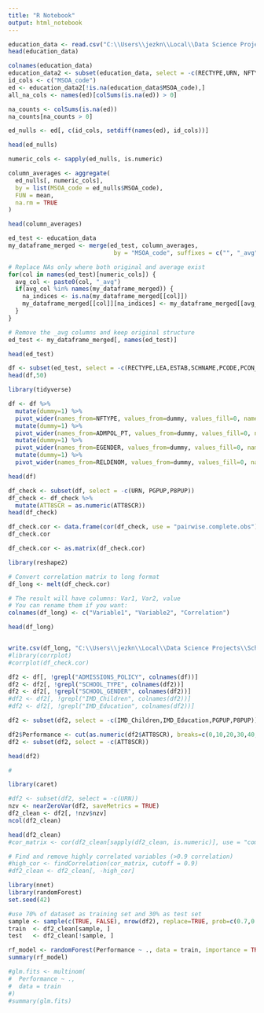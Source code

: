 ---
title: "R Notebook"
output: html_notebook
---



```{r}
education_data <- read.csv("C:\\Users\\jezkn\\Local\\Data Science Projects\\School Data\\2023-2024\\Data\\output.csv")
head(education_data)
```
```{r}
colnames(education_data)
education_data2 <- subset(education_data, select = -c(RECTYPE,URN, NFTYPE, RELDENOM, ADMPOL_PT, EGENDER, PGPUP, P8PUP, LEA,ESTAB,SCHNAME,PCODE,PCON_CODE,PCON_NAME,FEEDER,oa21cd,ladcd,LSOA_code,ATT8SCR))
id_cols <- c("MSOA_code")
ed <- education_data2[!is.na(education_data$MSOA_code),]
all_na_cols <- names(ed)[colSums(is.na(ed)) > 0]

na_counts <- colSums(is.na(ed))
na_counts[na_counts > 0]

ed_nulls <- ed[, c(id_cols, setdiff(names(ed), id_cols))]

head(ed_nulls)

numeric_cols <- sapply(ed_nulls, is.numeric)

column_averages <- aggregate(
  ed_nulls[, numeric_cols], 
  by = list(MSOA_code = ed_nulls$MSOA_code), 
  FUN = mean,
  na.rm = TRUE
)

head(column_averages)

ed_test <- education_data
my_dataframe_merged <- merge(ed_test, column_averages, 
                              by = "MSOA_code", suffixes = c("", "_avg"), all.x = TRUE)

# Replace NAs only where both original and average exist
for(col in names(ed_test)[numeric_cols]) {
  avg_col <- paste0(col, "_avg")
  if(avg_col %in% names(my_dataframe_merged)) {
    na_indices <- is.na(my_dataframe_merged[[col]])
    my_dataframe_merged[[col]][na_indices] <- my_dataframe_merged[[avg_col]][na_indices]
  }
}

# Remove the _avg columns and keep original structure
ed_test <- my_dataframe_merged[, names(ed_test)]

head(ed_test)

```

```{r}
df <- subset(ed_test, select = -c(RECTYPE,LEA,ESTAB,SCHNAME,PCODE,PCON_CODE,PCON_NAME,FEEDER,oa21cd,LSOA_code,MSOA_code,ladcd))
head(df,50)
```
```{r}
library(tidyverse)

df <- df %>%
  mutate(dummy=1) %>%
  pivot_wider(names_from=NFTYPE, values_from=dummy, values_fill=0, names_prefix = "SCHOOL_TYPE_") %>%
  mutate(dummy=1) %>%
  pivot_wider(names_from=ADMPOL_PT, values_from=dummy, values_fill=0, names_prefix = "ADMISSIONS_POLICY_") %>%
  mutate(dummy=1) %>%
  pivot_wider(names_from=EGENDER, values_from=dummy, values_fill=0, names_prefix = "SCHOOL_GENDER_") %>%
  mutate(dummy=1) %>%
  pivot_wider(names_from=RELDENOM, values_from=dummy, values_fill=0, names_prefix = "SCHOOL_RELIGION_")

head(df)
```
```{r}
df_check <- subset(df, select = -c(URN, PGPUP,P8PUP))
df_check <- df_check %>%
  mutate(ATT8SCR = as.numeric(ATT8SCR))
head(df_check)

df_check.cor <- data.frame(cor(df_check, use = "pairwise.complete.obs"))
df_check.cor
```
```{r}

df_check.cor <- as.matrix(df_check.cor)

library(reshape2)

# Convert correlation matrix to long format
df_long <- melt(df_check.cor)

# The result will have columns: Var1, Var2, value
# You can rename them if you want:
colnames(df_long) <- c("Variable1", "Variable2", "Correlation")

head(df_long)


write.csv(df_long, "C:\\Users\\jezkn\\Local\\Data Science Projects\\School Data\\2023-2024\\Data\\correlation_matrix2.csv", row.names = TRUE)
#library(corrplot)
#corrplot(df_check.cor)
```
```{r}
df2 <- df[, !grepl("ADMISSIONS_POLICY", colnames(df))]
df2 <- df2[, !grepl("SCHOOL_TYPE", colnames(df2))]
df2 <- df2[, !grepl("SCHOOL_GENDER", colnames(df2))]
#df2 <- df2[, !grepl("IMD_Children", colnames(df2))]
#df2 <- df2[, !grepl("IMD_Education", colnames(df2))]

df2 <- subset(df2, select = -c(IMD_Children,IMD_Education,PGPUP,P8PUP))

df2$Performance <- cut(as.numeric(df2$ATT8SCR), breaks=c(0,10,20,30,40,50,60,70,200), labels=c("0-10","10-20","20-30","30-40","40-50","50-60","60-70","70+"))
df2 <- subset(df2, select = -c(ATT8SCR))

head(df2)
```
```{r}
#
```

```{r}
library(caret)

#df2 <- subset(df2, select = -c(URN))
nzv <- nearZeroVar(df2, saveMetrics = TRUE)
df2_clean <- df2[, !nzv$nzv]
ncol(df2_clean)
```
```{r}
head(df2_clean)
#cor_matrix <- cor(df2_clean[sapply(df2_clean, is.numeric)], use = "complete.obs")

# Find and remove highly correlated variables (>0.9 correlation)
#high_cor <- findCorrelation(cor_matrix, cutoff = 0.9)
#df2_clean <- df2_clean[, -high_cor]
```

```{r}
library(nnet)
library(randomForest)
set.seed(42)

#use 70% of dataset as training set and 30% as test set
sample <- sample(c(TRUE, FALSE), nrow(df2), replace=TRUE, prob=c(0.7,0.3))
train  <- df2_clean[sample, ]
test   <- df2_clean[!sample, ]

rf_model <- randomForest(Performance ~ ., data = train, importance = TRUE)
summary(rf_model)

#glm.fits <- multinom(
#  Performance ~ .,
#  data = train
#)
#summary(glm.fits)

```
```{r}

```

